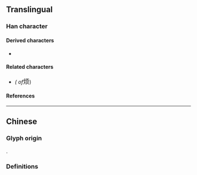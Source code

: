 {{also|煩}}
{{character info/new}}
==Translingual==

===Han character===
{{Han char|rn=86|rad=火|as=06|sn=10|four=91882|canj=FMBO|ids=⿰火页}}

====Derived characters====
* {{l|mul|[[𫫏]], [[𮐚]]}}

====Related characters====
* {{l|mul|[[煩]]}} ''({{w|Traditional Chinese|Traditional form}} of ''<big>烦</big>)

====References====
{{Han ref|kx=0671.081|hdz=32199.060|uh=70E6}}

----

==Chinese==

===Glyph origin===
{{Han simp|f=頁|t=页}}.

===Definitions===
{{zh-see|煩}}